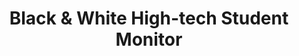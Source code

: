 ---
title: "Black & White High-tech Student Monitor"
meta_title: "Black & White High-tech Student Monitor craft"
description: "Craft de Black & White High-tech Student Monitor"
rank: "s"
draft: false
name: "Black & White High-tech Student Monitor"
recipe_img: "https://wiki.pokexgames.com/images/e/e1/Black_%26_White_High-tech_Student_Monitor.png"
level: 105
craft_time: 432000
result: 1
value_npc: 1
ingredients:
  - name: "Study Notes"
    quantity: 1200
    item_img: "https://wiki.pokexgames.com/images/e/e4/Study_Notes.png"
    value_npc: 1
  - name: "Diamonds"
    quantity: 3
    item_img: "https://wiki.pokexgames.com/images/e/ea/Diamond.png"
    value_npc: 1
  - name: "Black Lucky Charms"
    quantity: 100
    item_img: "https://wiki.pokexgames.com/images/b/b0/Black_Lucky_Charm.png"
    value_npc: 1
  - name: "Corrupted Feathers"
    quantity: 100
    item_img: "https://wiki.pokexgames.com/images/5/5f/Corrupted-Feather.gif"
    value_npc: 1
  - name: "Compressed Nightmare Gems"
    quantity: 20
    item_img: "https://wiki.pokexgames.com/images/7/70/Compressed_Nightmare_Gems.png"
    value_npc: 1
  - name: "Mole Big Hairs"
    quantity: 5
    item_img: "https://wiki.pokexgames.com/images/e/e7/Mole_Big_Hair.png"
    value_npc: 1
  - name: "Brutal Fins"
    quantity: 5
    item_img: "https://wiki.pokexgames.com/images/8/8f/Brutal_Fin.png"
    value_npc: 1
  - name: "Blade Horns"
    quantity: 3
    item_img: "https://wiki.pokexgames.com/images/e/e9/Blade_Horn.png"
    value_npc: 1
  - name: "Dog Tails"
    quantity: 3
    item_img: "https://wiki.pokexgames.com/images/4/47/Dog_Tail.png"
    value_npc: 1
---